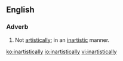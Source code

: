 ==English==

===Adverb===
{{en-adv}}
# Not [[artistically]]; in an [[inartistic]] manner.

[[ko:inartistically]]
[[io:inartistically]]
[[vi:inartistically]]